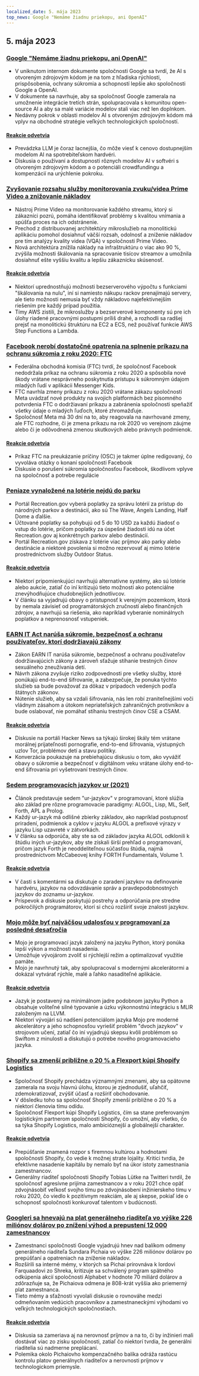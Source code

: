 ```yaml
---
localized_date: 5. mája 2023
top_news: Google "Nemáme žiadnu priekopu, ani OpenAI"
---
```




<CallToAction />

<Steps>

## 5. mája 2023

### [Google "Nemáme žiadnu priekopu, ani OpenAI"](https://www.semianalysis.com/p/google-we-have-no-moat-and-neither)

- V uniknutom internom dokumente spoločnosti Google sa tvrdí, že AI s otvoreným zdrojovým kódom je na tom z hľadiska rýchlosti, prispôsobenia, ochrany súkromia a schopností lepšie ako spoločnosti Google a OpenAI.
- V dokumente sa navrhuje, aby sa spoločnosť Google zamerala na umožnenie integrácie tretích strán, spolupracovala s komunitou open-source AI a aby sa malé variácie modelov stali viac než len doplnkom.
- Nedávny pokrok v oblasti modelov AI s otvoreným zdrojovým kódom má vplyv na obchodné stratégie veľkých technologických spoločností.

#### [Reakcie odvetvia](http://news.ycombinator.com/item?id=35813322)

- Prevádzka LLM je čoraz lacnejšia, čo môže viesť k cenovo dostupnejším modelom AI na spotrebiteľskom hardvéri.
- Diskusia o používaní a dostupnosti rôznych modelov AI v softvéri s otvoreným zdrojovým kódom a o potenciáli crowdfundingu a kompenzácií na urýchlenie pokroku.

### [Zvyšovanie rozsahu služby monitorovania zvuku/videa Prime Video a znižovanie nákladov](https://www.primevideotech.com/video-streaming/scaling-up-the-prime-video-audio-video-monitoring-service-and-reducing-costs-by-90)

- Nástroj Prime Video na monitorovanie každého streamu, ktorý si zákazníci pozrú, pomáha identifikovať problémy s kvalitou vnímania a spúšťa proces na ich odstránenie.
- Prechod z distribuovanej architektúry mikroslužieb na monolitickú aplikáciu pomohol dosiahnuť väčší rozsah, odolnosť a zníženie nákladov pre tím analýzy kvality videa (VQA) v spoločnosti Prime Video.
- Nová architektúra znížila náklady na infraštruktúru o viac ako 90 %, zvýšila možnosti škálovania na spracovanie tisícov streamov a umožnila dosiahnuť ešte vyššiu kvalitu a lepšiu zákaznícku skúsenosť.

#### [Reakcie odvetvia](http://news.ycombinator.com/item?id=35811741)

- Niektorí uprednostňujú možnosti bezserverového výpočtu s funkciami "škálovania na nulu", iní si namiesto nákupu rackov prenajímajú servery, ale tieto možnosti nemusia byť vždy nákladovo najefektívnejším riešením pre každý prípad použitia.
- Tímy AWS zistili, že mikroslužby a bezserverové komponenty sú pre ich úlohy riadené pracovnými postupmi príliš drahé, a rozhodli sa radšej prejsť na monolitickú štruktúru na EC2 a ECS, než používať funkcie AWS Step Functions a Lambda.

### [Facebook nerobí dostatočné opatrenia na splnenie príkazu na ochranu súkromia z roku 2020: FTC](https://arstechnica.com/tech-policy/2023/05/ftc-says-facebook-violated-privacy-order-proposes-ban-on-monetizing-youth-data/)

- Federálna obchodná komisia (FTC) tvrdí, že spoločnosť Facebook nedodržala príkaz na ochranu súkromia z roku 2020 a spôsobila nové škody vrátane nesprávneho poskytnutia prístupu k súkromným údajom mladých ľudí v aplikácii Messenger Kids.
- FTC navrhla zmeny príkazu z roku 2020 vrátane zákazu spoločnosti Meta uvádzať nové produkty na svojich platformách bez písomného potvrdenia FTC o dodržiavaní príkazu a zabránenia spoločnosti speňažiť všetky údaje o mladých ľuďoch, ktoré zhromažďuje.
- Spoločnosť Meta má 30 dní na to, aby reagovala na navrhované zmeny, ale FTC rozhodne, či je zmena príkazu na rok 2020 vo verejnom záujme alebo či je odôvodnená zmenou skutkových alebo právnych podmienok.

#### [Reakcie odvetvia](http://news.ycombinator.com/item?id=35814081)

- Príkaz FTC na preukázanie príčiny (OSC) je takmer úplne redigovaný, čo vyvoláva otázky o konaní spoločnosti Facebook
- Diskusie o porušení súkromia spoločnosťou Facebook, škodlivom vplyve na spoločnosť a potrebe regulácie

### [Peniaze vynaložené na lotérie nejdú do parku](https://outdoorstatus.com/articles/recreation-gov-lottery-fees/)

- Portál Recreation.gov vyberá poplatky za správu lotérií za prístup do národných parkov a destinácií, ako sú The Wave, Angels Landing, Half Dome a ďalšie.
- Účtované poplatky sa pohybujú od 5 do 10 USD za každú žiadosť o vstup do lotérie, pričom poplatky za úspešné žiadosti idú na účet Recreation.gov aj konkrétnych parkov alebo destinácií.
- Portál Recreation.gov získava z lotérie viac príjmov ako parky alebo destinácie a niektoré povolenia si možno rezervovať aj mimo lotérie prostredníctvom služby Outdoor Status.

#### [Reakcie odvetvia](http://news.ycombinator.com/item?id=35809570)

- Niektorí pripomienkujúci navrhujú alternatívne systémy, ako sú lotérie alebo aukcie, zatiaľ čo iní kritizujú tieto možnosti ako potenciálne znevýhodňujúce chudobnejších jednotlivcov.
- V článku sa vyjadrujú obavy o prístupnosť k verejným pozemkom, ktorá by nemala závisieť od programátorských zručností alebo finančných zdrojov, a navrhujú sa riešenia, ako napríklad vyberanie nominálnych poplatkov a neprenosnosť vstupeniek.

### [EARN IT Act narúša súkromie, bezpečnosť a ochranu používateľov, ktorí dodržiavajú zákony](https://techfreedom.org/earn-it-act-remains-a-threat-to-liberty-security-safety-of-children/)

- Zákon EARN IT narúša súkromie, bezpečnosť a ochranu používateľov dodržiavajúcich zákony a zároveň sťažuje stíhanie trestných činov sexuálneho zneužívania detí.
- Návrh zákona zvyšuje riziko zodpovednosti pre všetky služby, ktoré ponúkajú end-to-end šifrovanie, a zabezpečuje, že ponuka týchto služieb sa bude považovať za dôkaz v prípadoch vedených podľa štátnych zákonov.
- Nútenie služieb, aby sa vzdali šifrovania, nás len robí zraniteľnejšími voči vládnym zásahom a útokom nepriateľských zahraničných protivníkov a bude oslabovať, nie pomáhať stíhaniu trestných činov CSE a CSAM.

#### [Reakcie odvetvia](http://news.ycombinator.com/item?id=35814113)

- Diskusie na portáli Hacker News sa týkajú širokej škály tém vrátane morálnej prijateľnosti pornografie, end-to-end šifrovania, výstupných uzlov Tor, problémov detí a stavu politiky.
- Konverzácia poukazuje na prebiehajúcu diskusiu o tom, ako vyvážiť obavy o súkromie a bezpečnosť v digitálnom veku vrátane úlohy end-to-end šifrovania pri vyšetrovaní trestných činov.

### [Sedem programovacích jazykov ur (2021)](https://madhadron.com/programming/seven_ur_languages.html)

- Článok predstavuje sedem "ur-jazykov" v programovaní, ktoré slúžia ako základ pre rôzne programovacie paradigmy: ALGOL, Lisp, ML, Self, Forth, APL a Prolog.
- Každý ur-jazyk má odlišné zbierky základov, ako napríklad postupnosť priradení, podmienok a cyklov v jazyku ALGOL a prefixové výrazy v jazyku Lisp uzavreté v zátvorkách.
- V článku sa odporúča, aby ste sa od základov jazyka ALGOL odklonili k štúdiu iných ur-jazykov, aby ste získali širší prehľad o programovaní, pričom jazyk Forth je neoddeliteľnou súčasťou štúdia, najmä prostredníctvom McCabeovej knihy FORTH Fundamentals, Volume 1.

#### [Reakcie odvetvia](http://news.ycombinator.com/item?id=35813496)

- V časti s komentármi sa diskutuje o zaradení jazykov na definovanie hardvéru, jazykov na odovzdávanie správ a pravdepodobnostných jazykov do zoznamu ur-jazykov.
- Príspevok a diskusie poskytujú postrehy a odporúčania pre stredne pokročilých programátorov, ktorí si chcú rozšíriť svoje znalosti jazykov.

### [Mojo môže byť najväčšou udalosťou v programovaní za posledné desaťročia](https://www.fast.ai/posts/2023-05-03-mojo-launch.html)

- Mojo je programovací jazyk založený na jazyku Python, ktorý ponúka lepší výkon a možnosti nasadenia.
- Umožňuje vývojárom zvoliť si rýchlejší režim a optimalizovať využitie pamäte.
- Mojo je navrhnutý tak, aby spolupracoval s modernými akcelerátormi a dokázal vytvárať rýchle, malé a ľahko nasaditeľné aplikácie.

#### [Reakcie odvetvia](http://news.ycombinator.com/item?id=35809658)

- Jazyk je postavený na minimálnom jadre podobnom jazyku Python a obsahuje voliteľné silné typovanie a úzku výkonnostnú integráciu s MLIR založeným na LLVM.
- Niektorí vývojári sú nadšení potenciálom jazyka Mojo pre moderné akcelerátory a jeho schopnosťou vyriešiť problém "dvoch jazykov" v strojovom učení, zatiaľ čo iní vyjadrujú skepsu kvôli problémom so Swiftom z minulosti a diskutujú o potrebe nového programovacieho jazyka.

### [Shopify sa zmenší približne o 20 % a Flexport kúpi Shopify Logistics](https://news.shopify.com/important-team-and-business-changes)

- Spoločnosť Shopify prechádza významnými zmenami, aby sa opätovne zamerala na svoju hlavnú úlohu, ktorou je zjednodušiť, uľahčiť, zdemokratizovať, zvýšiť účasť a rozšíriť obchodovanie.
- V dôsledku toho sa spoločnosť Shopify zmenší približne o 20 % a niektorí členovia tímu odídu.
- Spoločnosť Flexport kúpi Shopify Logistics, čím sa stane preferovaným logistickým partnerom spoločnosti Shopify, čo umožní, aby všetko, čo sa týka Shopify Logistics, malo ambicióznejší a globálnejší charakter.

#### [Reakcie odvetvia](http://news.ycombinator.com/item?id=35813763)

- Prepúšťanie znamená rozpor s firemnou kultúrou a hodnotami spoločnosti Shopify, čo vedie k možnej strate lojality. Kritici tvrdia, že efektívne nasadenie kapitálu by nemalo byť na úkor istoty zamestnania zamestnancov.
- Generálny riaditeľ spoločnosti Shopify Tobias Lütke na Twitteri tvrdil, že spoločnosť agresívne prijíma zamestnancov a v roku 2021 chce opäť zdvojnásobiť veľkosť svojho tímu po zdvojnásobení inžinierskeho tímu v roku 2020, čo viedlo k pozitívnym reakciám, ale aj skepse, pokiaľ ide o schopnosť spoločnosti konkurovať talentom v budúcnosti.

### [Googleri sa hnevajú na plat generálneho riaditeľa vo výške 226 miliónov dolárov po znížení výhod a prepustení 12 000 zamestnancov](https://arstechnica.com/tech-policy/2023/05/googlers-angry-about-ceos-226m-pay-after-cuts-in-perks-and-12000-layoffs/)

- Zamestnanci spoločnosti Google vyjadrujú hnev nad balíkom odmeny generálneho riaditeľa Sundara Pichaia vo výške 226 miliónov dolárov po prepúšťaní a opatreniach na zníženie nákladov.
- Rozšírili sa interné mémy, v ktorých sa Pichai prirovnáva k lordovi Farquaadovi zo Shreka, kritizuje sa schválený program spätného odkúpenia akcií spoločnosti Alphabet v hodnote 70 miliárd dolárov a zdôrazňuje sa, že Pichaiova odmena je 808-krát vyššia ako priemerný plat zamestnanca.
- Tieto mémy a sťažnosti vyvolali diskusie o rovnováhe medzi odmeňovaním vedúcich pracovníkov a zamestnaneckými výhodami vo veľkých technologických spoločnostiach.

#### [Reakcie odvetvia](http://news.ycombinator.com/item?id=35821927)

- Diskusia sa zameriava aj na nerovnosť príjmov a na to, či by inžinieri mali dostávať viac zo zisku spoločnosti, zatiaľ čo niektorí tvrdia, že generálni riaditelia sú nadmerne preplácaní.
- Polemika okolo Pichaiovho kompenzačného balíka odráža rastúcu kontrolu platov generálnych riaditeľov a nerovnosti príjmov v technologickom priemysle.

</Steps>
